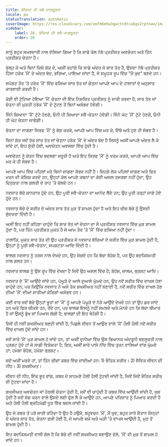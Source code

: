 ```yaml
---
title: ਬੱਚਿਆਂ ਦੀ ਸਵੈ-ਜਾਗਰੂਕਤਾ
locale: pa
statusTranslation: automatic
coverImage: https://res.cloudinary.com/xmfm6mhw3gwctndtcubgx2rptnae/image/upload/v1740468922/small_cover_tratado_de_psicologia_revolucionaria_a4c0dca4e0.webp
sidebar:
    label: 26. ਬੱਚਿਆਂ ਦੀ ਸਵੈ-ਜਾਗਰੂਕਤਾ
    order: 26
---
```

ਸਾਨੂੰ ਬਹੁਤ ਸਮਝਦਾਰੀ ਨਾਲ ਦੱਸਿਆ ਗਿਆ ਹੈ ਕਿ ਸਾਡੇ ਕੋਲ ਨੱਬੇ ਪ੍ਰਤੀਸ਼ਤ ਅਵਚੇਤਨ ਅਤੇ ਤਿੰਨ ਪ੍ਰਤੀਸ਼ਤ ਚੇਤਨਾ ਹੈ।

ਖੁੱਲ੍ਹ ਕੇ ਅਤੇ ਬਿਨਾਂ ਕਿਸੇ ਸ਼ੱਕ ਦੇ, ਅਸੀਂ ਕਹਾਂਗੇ ਕਿ ਸਾਡੇ ਅੰਦਰ ਜੋ ਸਾਰ ਤੱਤ ਹੈ, ਉਸਦਾ ਨੱਬੇ ਪ੍ਰਤੀਸ਼ਤ ਹਿੱਸਾ ਹਰੇਕ 'ਮੈਂ' ਦੇ ਅੰਦਰ ਬੰਦ, ਭਰਿਆ, ਪਾਇਆ ਜਾਂਦਾ ਹੈ, ਜੋ ਸਮੂਹਕ ਰੂਪ ਵਿੱਚ "ਮੈਂ ਖੁਦ" ਬਣਦੇ ਹਨ।

ਸਪੱਸ਼ਟ ਤੌਰ 'ਤੇ ਹਰੇਕ 'ਮੈਂ' ਵਿੱਚ ਫਸਿਆ ਸਾਰ ਤੱਤ ਜਾਂ ਚੇਤਨਾ ਆਪਣੇ ਆਪ ਦੇ ਹਾਲਾਤਾਂ ਦੇ ਅਨੁਸਾਰ ਕਾਰਵਾਈ ਕਰਦੀ ਹੈ।

ਕੋਈ ਵੀ ਟੁੱਟਿਆ ਹੋਇਆ 'ਮੈਂ' ਚੇਤਨਾ ਦੀ ਇੱਕ ਨਿਸ਼ਚਿਤ ਪ੍ਰਤੀਸ਼ਤ ਨੂੰ ਜਾਰੀ ਕਰਦਾ ਹੈ, ਸਾਰ ਤੱਤ ਜਾਂ ਚੇਤਨਾ ਦੀ ਮੁਕਤੀ ਹਰੇਕ 'ਮੈਂ' ਦੇ ਟੁੱਟਣ ਤੋਂ ਬਿਨਾਂ ਅਸੰਭਵ ਹੋਵੇਗੀ।

ਜਿੰਨੇ ਜ਼ਿਆਦਾ 'ਮੈਂ' ਟੁੱਟੇ ਹੋਣਗੇ, ਓਨੀ ਹੀ ਜ਼ਿਆਦਾ ਸਵੈ-ਚੇਤਨਾ ਹੋਵੇਗੀ। ਜਿੰਨੇ ਘੱਟ 'ਮੈਂ' ਟੁੱਟੇ ਹੋਣਗੇ, ਓਨੀ ਹੀ ਘੱਟ ਚੇਤਨਾ ਜਾਗੇਗੀ।

ਚੇਤਨਾ ਦਾ ਜਾਗਣਾ ਸਿਰਫ 'ਮੈਂ' ਨੂੰ ਭੰਗ ਕਰਕੇ, ਆਪਣੇ ਆਪ ਵਿੱਚ ਮਰ ਕੇ, ਇੱਥੇ ਅਤੇ ਹੁਣ ਹੀ ਸੰਭਵ ਹੈ।

ਬਿਨਾਂ ਸ਼ੱਕ ਜਦੋਂ ਤੱਕ ਸਾਰ ਤੱਤ ਜਾਂ ਚੇਤਨਾ ਹਰੇਕ 'ਮੈਂ' ਦੇ ਅੰਦਰ ਬੰਦ ਹੈ ਜਿਸਨੂੰ ਅਸੀਂ ਆਪਣੇ ਅੰਦਰ ਲੈ ਕੇ ਜਾਂਦੇ ਹਾਂ, ਇਹ ਸੁੱਤੀ ਹੋਈ, ਅਵਚੇਤਨ ਅਵਸਥਾ ਵਿੱਚ ਹੁੰਦੀ ਹੈ।

ਅਵਚੇਤਨ ਨੂੰ ਚੇਤਨ ਵਿੱਚ ਬਦਲਣਾ ਜ਼ਰੂਰੀ ਹੈ ਅਤੇ ਇਹ ਸਿਰਫ 'ਮੈਂ' ਨੂੰ ਖਤਮ ਕਰਕੇ, ਆਪਣੇ ਆਪ ਵਿੱਚ ਮਰ ਕੇ ਹੀ ਸੰਭਵ ਹੈ।

ਆਪਣੇ ਆਪ ਵਿੱਚ ਪਹਿਲਾਂ ਮਰੇ ਬਿਨਾਂ ਜਾਗਣਾ ਸੰਭਵ ਨਹੀਂ ਹੈ। ਜਿਹੜੇ ਲੋਕ ਪਹਿਲਾਂ ਜਾਗਣ ਅਤੇ ਫਿਰ ਮਰਨ ਦੀ ਕੋਸ਼ਿਸ਼ ਕਰਦੇ ਹਨ, ਉਨ੍ਹਾਂ ਕੋਲ ਆਪਣੇ ਕਥਨਾਂ ਦਾ ਕੋਈ ਅਸਲ ਤਜਰਬਾ ਨਹੀਂ ਹੁੰਦਾ, ਉਹ ਦ੍ਰਿੜਤਾ ਨਾਲ ਗਲਤੀ ਦੇ ਰਾਹ 'ਤੇ ਚੱਲਦੇ ਹਨ।

ਨਵਜਾਤ ਬੱਚੇ ਸ਼ਾਨਦਾਰ ਹੁੰਦੇ ਹਨ, ਉਹ ਪੂਰੀ ਸਵੈ-ਚੇਤਨਾ ਦਾ ਆਨੰਦ ਲੈਂਦੇ ਹਨ; ਉਹ ਪੂਰੀ ਤਰ੍ਹਾਂ ਜਾਗੇ ਹੋਏ ਹੁੰਦੇ ਹਨ।

ਨਵਜਾਤ ਬੱਚੇ ਦੇ ਸਰੀਰ ਦੇ ਅੰਦਰ ਸਾਰ ਤੱਤ ਮੁੜ ਤੋਂ ਸ਼ਾਮਲ ਹੁੰਦਾ ਹੈ ਅਤੇ ਇਹ ਚੀਜ਼ ਬੱਚੇ ਨੂੰ ਉਸਦੀ ਸੁੰਦਰਤਾ ਦਿੰਦੀ ਹੈ।

ਅਸੀਂ ਇਹ ਨਹੀਂ ਕਹਿਣਾ ਚਾਹੁੰਦੇ ਕਿ ਸਾਰ ਤੱਤ ਜਾਂ ਚੇਤਨਾ ਦਾ ਸੌ ਪ੍ਰਤੀਸ਼ਤ ਨਵਜਾਤ ਵਿੱਚ ਮੁੜ ਸ਼ਾਮਲ ਹੁੰਦਾ ਹੈ, ਪਰ ਤਿੰਨ ਪ੍ਰਤੀਸ਼ਤ ਮੁਕਤ ਹੈ ਜੋ ਆਮ ਤੌਰ 'ਤੇ 'ਮੈਂ' ਵਿੱਚ ਫਸਿਆ ਨਹੀਂ ਹੁੰਦਾ।

ਹਾਲਾਂਕਿ, ਮੁਕਤ ਸਾਰ ਤੱਤ ਦੀ ਉਹ ਪ੍ਰਤੀਸ਼ਤ ਜੋ ਨਵਜਾਤ ਬੱਚਿਆਂ ਦੇ ਸਰੀਰ ਵਿੱਚ ਮੁੜ ਸ਼ਾਮਲ ਹੁੰਦੀ ਹੈ, ਉਨ੍ਹਾਂ ਨੂੰ ਪੂਰੀ ਸਵੈ-ਚੇਤਨਾ, ਸਪਸ਼ਟਤਾ ਆਦਿ ਦਿੰਦੀ ਹੈ।

ਬਾਲਗ ਨਵਜਾਤ ਨੂੰ ਤਰਸ ਨਾਲ ਦੇਖਦੇ ਹਨ, ਉਹ ਸੋਚਦੇ ਹਨ ਕਿ ਬੱਚਾ ਬੇਹੋਸ਼ ਹੈ, ਪਰ ਉਹ ਬਦਕਿਸਮਤੀ ਨਾਲ ਗਲਤ ਹਨ।

ਨਵਜਾਤ ਬਾਲਗ ਨੂੰ ਉਸ ਰੂਪ ਵਿੱਚ ਦੇਖਦਾ ਹੈ ਜਿਵੇਂ ਉਹ ਅਸਲ ਵਿੱਚ ਹੈ; ਬੇਹੋਸ਼, ਜ਼ਾਲਮ, ਭ੍ਰਸ਼ਟ ਆਦਿ।

ਨਵਜਾਤ ਦੇ 'ਮੈਂ' ਆਉਂਦੇ ਜਾਂਦੇ ਹਨ, ਪੰਘੂੜੇ ਦੇ ਆਲੇ ਦੁਆਲੇ ਘੁੰਮਦੇ ਹਨ, ਉਹ ਨਵੇਂ ਸਰੀਰ ਵਿੱਚ ਦਾਖਲ ਹੋਣਾ ਚਾਹੁੰਦੇ ਹਨ, ਪਰ ਕਿਉਂਕਿ ਨਵਜਾਤ ਨੇ ਅਜੇ ਤੱਕ ਸ਼ਖਸੀਅਤ ਨਹੀਂ ਬਣਾਈ ਹੈ, ਨਵੇਂ ਸਰੀਰ ਵਿੱਚ ਦਾਖਲ ਹੋਣ ਦੀਆਂ 'ਮੈਂ' ਦੀਆਂ ਸਾਰੀਆਂ ਕੋਸ਼ਿਸ਼ਾਂ ਅਸੰਭਵ ਹਨ।

ਕਈ ਵਾਰ ਜਦੋਂ ਬੱਚੇ ਉਨ੍ਹਾਂ ਭੂਤਾਂ ਜਾਂ 'ਮੈਂ' ਨੂੰ ਆਪਣੇ ਪੰਘੂੜੇ ਦੇ ਨੇੜੇ ਆਉਂਦੇ ਦੇਖਦੇ ਹਨ ਤਾਂ ਉਹ ਡਰ ਜਾਂਦੇ ਹਨ ਅਤੇ ਫਿਰ ਚੀਕਦੇ ਹਨ, ਰੋਂਦੇ ਹਨ, ਪਰ ਬਾਲਗ ਇਸਨੂੰ ਨਹੀਂ ਸਮਝਦੇ ਅਤੇ ਮੰਨਦੇ ਹਨ ਕਿ ਬੱਚਾ ਬੀਮਾਰ ਹੈ ਜਾਂ ਉਸਨੂੰ ਭੁੱਖ ਜਾਂ ਪਿਆਸ ਲੱਗੀ ਹੈ; ਬਾਲਗਾਂ ਦੀ ਇਹ ਬੇਹੋਸ਼ੀ ਹੈ।

ਜਿਵੇਂ ਹੀ ਨਵੀਂ ਸ਼ਖਸੀਅਤ ਬਣਦੀ ਜਾਂਦੀ ਹੈ, ਪਿਛਲੇ ਜੀਵਨ ਤੋਂ ਆਉਣ ਵਾਲੇ 'ਮੈਂ' ਹੌਲੀ ਹੌਲੀ ਨਵੇਂ ਸਰੀਰ ਵਿੱਚ ਦਾਖਲ ਹੁੰਦੇ ਜਾਂਦੇ ਹਨ।

ਜਦੋਂ ਸਾਰੇ 'ਮੈਂ' ਮੁੜ ਸ਼ਾਮਲ ਹੋ ਜਾਂਦੇ ਹਨ, ਤਾਂ ਅਸੀਂ ਦੁਨੀਆ ਵਿੱਚ ਉਸ ਭਿਆਨਕ ਅੰਦਰੂਨੀ ਬਦਸੂਰਤੀ ਨਾਲ ਪ੍ਰਗਟ ਹੁੰਦੇ ਹਾਂ ਜੋ ਸਾਡੀ ਵਿਸ਼ੇਸ਼ਤਾ ਹੈ; ਫਿਰ, ਅਸੀਂ ਸਾਰੇ ਪਾਸੇ ਨੀਂਦ ਵਿੱਚ ਤੁਰਨ ਵਾਲਿਆਂ ਵਾਂਗ ਘੁੰਮਦੇ ਹਾਂ; ਹਮੇਸ਼ਾ ਬੇਹੋਸ਼, ਹਮੇਸ਼ਾ ਭ੍ਰਸ਼ਟ।

ਜਦੋਂ ਅਸੀਂ ਮਰਦੇ ਹਾਂ, ਤਾਂ ਤਿੰਨ ਚੀਜ਼ਾਂ ਕਬਰ ਵਿੱਚ ਜਾਂਦੀਆਂ ਹਨ: 1) ਭੌਤਿਕ ਸਰੀਰ। 2) ਜੈਵਿਕ ਜੀਵਨ ਦੀ ਨੀਂਹ। 3) ਸ਼ਖਸੀਅਤ।

ਜੀਵਨ ਦੀ ਨੀਂਹ, ਇੱਕ ਭੂਤ ਵਾਂਗ, ਕਬਰ ਦੇ ਸਾਹਮਣੇ ਹੌਲੀ ਹੌਲੀ ਟੁੱਟਦੀ ਜਾਂਦੀ ਹੈ, ਜਿਵੇਂ ਜਿਵੇਂ ਭੌਤਿਕ ਸਰੀਰ ਵੀ ਟੁੱਟਦਾ ਜਾਂਦਾ ਹੈ।

ਸ਼ਖਸੀਅਤ ਅਵਚੇਤਨ ਜਾਂ ਹੇਠਲੀ ਚੇਤਨਾ ਹੁੰਦੀ ਹੈ, ਜਦੋਂ ਵੀ ਚਾਹੁੰਦੀ ਹੈ ਕਬਰ ਵਿੱਚ ਆਉਂਦੀ ਜਾਂਦੀ ਹੈ, ਖੁਸ਼ ਹੁੰਦੀ ਹੈ ਜਦੋਂ ਸੋਗ ਕਰਨ ਵਾਲੇ ਉਸਦੇ ਲਈ ਫੁੱਲ ਲੈ ਕੇ ਆਉਂਦੇ ਹਨ, ਆਪਣੇ ਪਰਿਵਾਰ ਨੂੰ ਪਿਆਰ ਕਰਦੀ ਹੈ ਅਤੇ ਹੌਲੀ ਹੌਲੀ ਬ੍ਰਹਿਮੰਡੀ ਧੂੜ ਵਿੱਚ ਬਦਲ ਜਾਂਦੀ ਹੈ।

ਉਹ ਜੋ ਕਬਰ ਤੋਂ ਪਰੇ ਜਾਰੀ ਰਹਿੰਦਾ ਹੈ ਉਹ ਹੈ ਹਉਮੈ, ਬਹੁਵਚਨ 'ਮੈਂ', ਮੈਂ ਖੁਦ, ਬਹੁਤ ਸਾਰੇ ਸ਼ੈਤਾਨ ਜਿਨ੍ਹਾਂ ਦੇ ਅੰਦਰ ਸਾਰ ਤੱਤ, ਚੇਤਨਾ ਫਸੀ ਹੋਈ ਹੈ, ਜੋ ਆਪਣੇ ਸਮੇਂ ਅਤੇ ਘੜੀ 'ਤੇ ਵਾਪਸ ਆਉਂਦੀ ਹੈ, ਮੁੜ ਤੋਂ ਸ਼ਾਮਲ ਹੁੰਦੀ ਹੈ।

ਇਹ ਬਦਕਿਸਮਤੀ ਵਾਲੀ ਗੱਲ ਹੈ ਕਿ ਬੱਚੇ ਦੀ ਨਵੀਂ ਸ਼ਖਸੀਅਤ ਬਣਾਉਣ ਵੇਲੇ, 'ਮੈਂ' ਵੀ ਮੁੜ ਤੋਂ ਸ਼ਾਮਲ ਹੋ ਜਾਂਦੇ ਹਨ।

